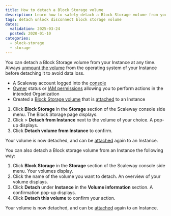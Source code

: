 ```yaml
---
title: How to detach a Block Storage volume
description: Learn how to safely detach a Block Storage volume from your Scaleway Instance.
tags: detach unlock disconnect block storage volume
dates:
  validation: 2025-03-24
  posted: 2020-01-10
categories:
  - block-storage
  - storage
---
```



You can detach a Block Storage volume from your Instance at any time. 
<Message type="important">
 Always [unmount the volume](/block-storage/api-cli/unmounting-a-volume/) from the operating system of your Instance before detaching it to avoid data loss.
</Message>
<Requirements />

- A Scaleway account logged into the [console](https://console.scaleway.com)
- [Owner](/iam/concepts/#owner) status or [IAM permissions](/iam/concepts/#permission) allowing you to perform actions in the intended Organization
- Created a [Block Storage volume](/block-storage/how-to/create-a-volume/) that is [attached](/block-storage/how-to/attach-a-volume/) to an Instance

1. Click **Block Storage** in the **Storage** section of the Scaleway console side menu. The Block Storage page displays.
2. Click <Icon name="more" /> > **Detach from Instance** next to the volume of your choice. A pop-up displays.
3. Click **Detach volume from Instance** to confirm.

Your volume is now detached, and can be [attached](/block-storage/how-to/attach-a-volume/) again to an Instance.

You can also detach a Block storage volume from an Instance the following way:

1. Click **Block Storage** in the **Storage** section of the Scaleway console side menu. Your volumes display.
2. Click the name of the volume you want to detach. An overview of your volume displays.
3. Click **Detach** under **Instance** in the **Volume information** section. A confirmation pop-up displays.
5. Click **Detach this volume** to confirm your action.

Your volume is now detached, and can be [attached](/block-storage/how-to/attach-a-volume/) again to an Instance.